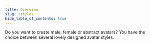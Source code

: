 ```yaml
---
title: Overview
slug: /styles
hide_table_of_contents: true
---
```



Do you want to create male, female or abstract avatars? You have the choice between several lovely designed avatar
styles.

<SpritesCollections />
